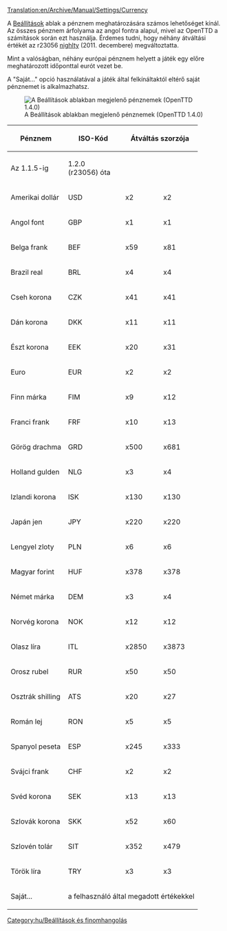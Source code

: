 [[Translation:en/Archive/Manual/Settings/Currency]]


A [[hu/Manual/Beállítások|Beállítások]] ablak a pénznem meghatározására számos lehetőséget kínál. Az összes pénznem árfolyama az angol fontra alapul, mivel az OpenTTD a számítások során ezt használja. Érdemes tudni, hogy néhány átváltási értékét az r23056 [[hu/Nightly|nighlty]] (2011. decembere) megváltoztatta.

Mint a valóságban, néhány európai pénznem helyett a játék egy előre meghatározott időponttal eurót vezet be.

A "Saját..." opció használatával a játék által felkínáltaktól eltérő saját pénznemet is alkalmazhatsz.

[[File:hu/Currency units.png|frame|A Beállítások ablakban megjelenő pénznemek (OpenTTD 1.4.0)]]

{| {{en/wikitable}}
|- style="background:#efefef"
! rowspan="2" | Pénznem
! rowspan="2" | ISO-Kód
! colspan="2" | Átváltás szorzója
! rowspan="2" | Euro <br>bevezetési<br>éve
|- style="background:#efefef"
! Az 1.1.5-ig<br>
! 1.2.0<br>(r23056) óta
|-
| Amerikai dollár || USD || x2 || x2 || &nbsp;&nbsp;&nbsp; soha
|-
| Angol font || GBP || x1 || x1 || &nbsp;&nbsp;&nbsp; soha
|-
| Belga frank || BEF || x59 || x81 || 2002
|-
| Brazil real || BRL || x4 || x4 || &nbsp;&nbsp;&nbsp; soha
|-
| Cseh korona || CZK || x41 || x41 || &nbsp;&nbsp;&nbsp; soha
|-
| Dán korona|| DKK || x11 || x11 || &nbsp;&nbsp;&nbsp; soha
|-
| Észt korona || EEK || x20 || x31 || 2011
|-
| Euro || EUR || x2 || x2 || 
|-
| Finn márka || FIM || x9 || x12 || 2002
|-
| Franci frank || FRF || x10 || x13 || 2002
|-
| Görög drachma || GRD || x500 || x681 || 2002
|-
| Holland gulden || NLG || x3 || x4 || 2002
|-
| Izlandi korona|| ISK || x130 || x130 || &nbsp;&nbsp;&nbsp; soha
|-
| Japán jen || JPY || x220 || x220 || &nbsp;&nbsp;&nbsp; soha
|-
| Lengyel zloty || PLN || x6 || x6 || &nbsp;&nbsp;&nbsp; soha
|-
| Magyar forint || HUF || x378 || x378 || &nbsp;&nbsp;&nbsp; soha
|-
| Német márka || DEM || x3 || x4 || 2002
|-
| Norvég korona || NOK || x12 || x12 || &nbsp;&nbsp;&nbsp; soha
|-
| Olasz líra || ITL || x2850 || x3873 || 2002
|-
| Orosz rubel || RUR || x50 || x50 || &nbsp;&nbsp;&nbsp; soha
|-
| Osztrák shilling || ATS || x20 || x27 || 2002
|-
| Román lej || RON || x5 || x5 || &nbsp;&nbsp;&nbsp; soha
|-
| Spanyol peseta || ESP || x245 || x333 || 2002
|-
| Svájci frank || CHF || x2 || x2 || &nbsp;&nbsp;&nbsp; soha
|-
| Svéd korona || SEK || x13 || x13 || &nbsp;&nbsp;&nbsp; soha
|-
| Szlovák korona || SKK || x52 || x60 || 2009
|-
| Szlovén tolár || SIT || x352 || x479 || 2007
|-
| Török líra || TRY || x3 || x3 || &nbsp;&nbsp;&nbsp; soha
|-
| colspan="1" | Saját...|| colspan="4" | a felhasználó által megadott értékekkel
|}

[[Category:hu/Beállítások és finomhangolás]]